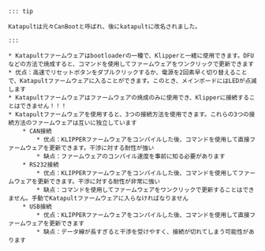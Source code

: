     ::: tip

    Katapultは元々CanBootと呼ばれ、後にkatapultに改名されました。

    :::

    * Katapultファームウェアはbootloaderの一種で、Klipperと一緒に使用できます。DFUなどの方法で焼成すると、コマンドを使用してファームウェアをワンクリックで更新できます
    * 优点：高速でリセットボタンをダブルクリックするか、電源を2回素早く切り替えることで、Katapultファームウェアに入ることができます。このとき、メインボードにはLEDが点滅します
    * Katapultファームウェアはファームウェアの焼成のみに使用でき、Klipperに接続することはできません！！！
    * Katapultファームウェアを使用すると、3つの接続方法を使用できます。これらの3つの接続方法のファームウェアは互いに独立しています
        * CAN接続
            * 优点：KLIPPERファームウェアをコンパイルした後、コマンドを使用して直接ファームウェアを更新できます。干渉に対する耐性が強い
            * 缺点：ファームウェアのコンパイル速度を事前に知る必要があります
        * RS232接続
            * 优点：KLIPPERファームウェアをコンパイルした後、コマンドを使用してファームウェアを更新できます。干渉に対する耐性が非常に強い
            * 缺点：コマンドを使用してファームウェアをワンクリックで更新することはできません。手動でKatapultファームウェアに入らなければなりません
        * USB接続
            * 优点：KLIPPERファームウェアをコンパイルした後、コマンドを使用して直接ファームウェアを更新できます
            * 缺点：データ線が長すぎると干渉を受けやすく、接続が切れてしまう可能性があります

